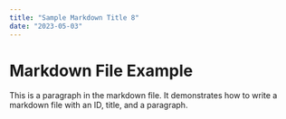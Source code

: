 ```yaml
---
title: "Sample Markdown Title 8"
date: "2023-05-03"
---
```


# Markdown File Example

This is a paragraph in the markdown file. It demonstrates how to write a markdown file with an ID, title, and a paragraph.
